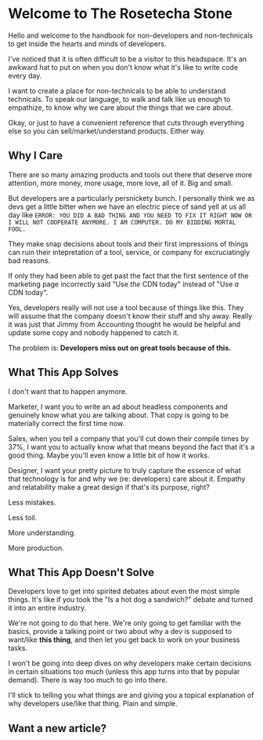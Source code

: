 
# Welcome to The Rosetecha Stone

Hello and welcome to the handbook for non-developers and non-technicals to get inside the hearts and minds of developers.

I've noticed that it is often difficult to be a visitor to this headspace. It's an awkward hat to put on when you don't know what it's like to write code every day.

I want to create a place for non-technicals to be able to understand technicals. To speak our language, to walk and talk like us enough to empathize, to know why we care about the things that we care about.

Okay, or just to have a convenient reference that cuts through everything else so you can sell/market/understand products. Either way.

## Why I Care

There are so many amazing products and tools out there that deserve more attention, more money, more usage, more love, all of it. Big and small.

But developers are a particularly persnickety bunch. I personally think we as devs get a little bitter when we have an electric piece of sand yell at us all day like `ERROR: YOU DID A BAD THING AND YOU NEED TO FIX IT RIGHT NOW OR I WILL NOT COOPERATE ANYMORE. I AM COMPUTER. DO MY BIDDING MORTAL FOOL.`

They make snap decisions about tools and their first impressions of things can ruin their intepretation of a tool, service, or company for excruciatingly bad reasons.

If only they had been able to get past the fact that the first sentence of the marketing page incorrectly said "Use _the_ CDN today" instead of "Use _a_ CDN today".

Yes, developers really will not use a tool because of things like this. They will assume that the company doesn't know their stuff and shy away. Really it was just that Jimmy from Accounting thought he would be helpful and update some copy and nobody happened to catch it.

The problem is: **Developers miss out on great tools because of this.**

## What This App Solves

I don't want that to happen anymore.

Marketer, I want you to write an ad about headless components and genuinely know what you are talking about. That copy is going to be materially correct the first time now.

Sales, when you tell a company that you'll cut down their compile times by 37%, I want you to actually know what that means beyond the fact that it's a good thing. Maybe you'll even know a little bit of how it works.

Designer, I want your pretty picture to truly capture the essence of what that technology is for and why we (re: developers) care about it. Empathy and relatability make a great design if that's its purpose, right?

Less mistakes.

Less toil.

More understanding.

More production.

## What This App Doesn't Solve

Developers love to get into spirited debates about even the most simple things. It's like if you took the "Is a hot dog a sandwich?" debate and turned it into an entire industry.

We're not going to do that here. We're only going to get familiar with the basics, provide a talking point or two about why a dev is supposed to want/like **this thing**, and then let you get back to work on your business tasks.

I won't be going into deep dives on why developers make certain decisions in certain situations too much (unless this app turns into that by popular demand). There is way too much to go into there.

I'll stick to telling you what things are and giving you a topical explanation of why developers use/like that thing. Plain and simple.

## Want a new article?

<RequestAnArticle />
